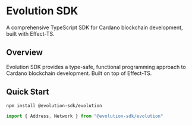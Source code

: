 # Evolution SDK

A comprehensive TypeScript SDK for Cardano blockchain development, built with Effect-TS.

## Overview

Evolution SDK provides a type-safe, functional programming approach to Cardano blockchain development. Built on top of Effect-TS.

## Quick Start

```bash
npm install @evolution-sdk/evolution
```

```typescript
import { Address, Network } from "@evolution-sdk/evolution"

```